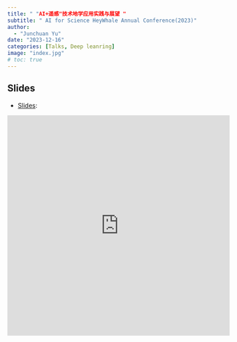 ```yaml
---
title: " "AI+遥感"技术地学应用实践与展望 "
subtitle: " AI for Science HeyWhale Annual Conference(2023)"
author: 
  - "Junchuan Yu"
date: "2023-12-16"
categories: [Talks, Deep leanring]
image: "index.jpg"
# toc: true
---
```



## Slides

-   [Slides](https://yujc.quarto.pub/slide-20240111/#/section/):


<iframe src="https://yujc.quarto.pub/slide-20240111/#/section/" frameborder="0" width="100%" height="500&"></iframe>
